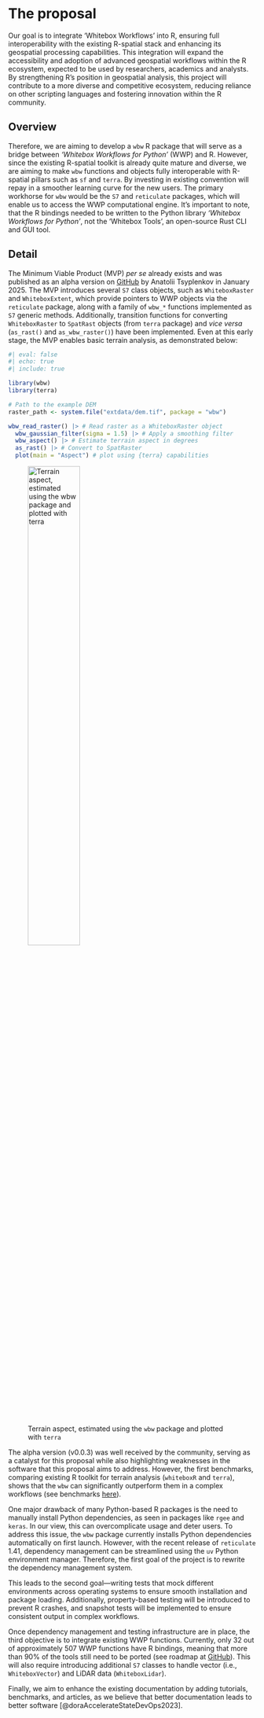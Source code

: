 # The proposal
<!--
This is where the proposal should be outlined. 
-->

Our goal is to integrate 'Whitebox Workflows' into R, ensuring full interoperability with the existing R-spatial stack and enhancing its geospatial processing capabilities. This integration will expand the accessibility and adoption of advanced geospatial workflows within the R ecosystem, expected to be used by researchers, academics and analysts. By strengthening R’s position in geospatial analysis, this project will contribute to a more diverse and competitive ecosystem, reducing reliance on other scripting languages and fostering innovation within the R community.

## Overview
<!--
At a high-level address what your proposal is and how it will address the problem identified. Highlight any benefits to the R Community that follow from solving the problem. This should be your most compelling section.
-->

Therefore, we are aiming to develop a `wbw` R package that will serve as a bridge between _'Whitebox Workflows for Python'_ (WWP) and R. However, since the existing R-spatial toolkit is already quite mature and diverse, we are aiming to make `wbw` functions and objects fully interoperable with R-spatial pillars such as `sf` and `terra`. By investing in existing convention will repay in a smoother learning curve for the new users. The primary workhorse for `wbw` would be the `S7` and `reticulate` packages, which will enable us to access the WWP computational engine. It's important to note, that the R bindings needed to be written to the Python library _'Whitebox Workflows for Python'_, not the 'Whitebox Tools', an open-source Rust CLI and GUI tool.

## Detail
<!--
Go into more detail about the specifics of the project and it delivers against the problem.

Depending on project type the detail section should include:

 - [ ] Minimum Viable Product
 - [ ] Architecture
 - [ ] Assumptions
-->

The Minimum Viable Product (MVP) *per se* already exists and was published as an alpha version on [GitHub](https://github.com/atsyplenkov/wbw) by Anatolii Tsyplenkov in January 2025. The MVP introduces several `S7` class objects, such as `WhiteboxRaster` and `WhiteboxExtent`, which provide pointers to WWP objects via the `reticulate` package, along with a family of `wbw_*` functions implemented as `S7` generic methods. Additionally, transition functions for converting `WhiteboxRaster` to `SpatRast` objects (from `terra` package) and *vice versa* (`as_rast()` and `as_wbw_raster()`) have been implemented. Even at this early stage, the MVP enables basic terrain analysis, as demonstrated below:

```r
#| eval: false
#| echo: true
#| include: true

library(wbw)
library(terra)

# Path to the example DEM
raster_path <- system.file("extdata/dem.tif", package = "wbw")

wbw_read_raster() |> # Read raster as a WhiteboxRaster object
  wbw_gaussian_filter(sigma = 1.5) |> # Apply a smoothing filter
  wbw_aspect() |> # Estimate terrain aspect in degrees
  as_rast() |> # Convert to SpatRaster
  plot(main = "Aspect") # plot using {terra} capabilities
```

![Terrain aspect, estimated using the `wbw` package and plotted with `terra`](https://github.com/atsyplenkov/wbw/blob/main/man/figures/README-terra-1.png?raw=true){#fig-aspect width=50%}

The alpha version (v0.0.3) was well received by the community, serving as a catalyst for this proposal while also highlighting weaknesses in the software that this proposal aims to address. However, the first benchmarks, comparing existing R toolkit for terrain analysis (`whiteboxR` and `terra`), shows that the `wbw` can significantly outperform them in a complex workflows (see benchmarks [here](https://wbw.anatolii.nz/articles/benchmarks)). 

One major drawback of many Python-based R packages is the need to manually install Python dependencies, as seen in packages like `rgee` and `keras`. In our view, this can overcomplicate usage and deter users. To address this issue, the `wbw` package currently installs Python dependencies automatically on first launch. However, with the recent release of `reticulate` 1.41, dependency management can be streamlined using the `uv` Python environment manager. Therefore, the first goal of the project is to rewrite the dependency management system.

This leads to the second goal—writing tests that mock different environments across operating systems to ensure smooth installation and package loading. Additionally, property-based testing will be introduced to prevent R crashes, and snapshot tests will be implemented to ensure consistent output in complex workflows.

Once dependency management and testing infrastructure are in place, the third objective is to integrate existing WWP functions. Currently, only 32 out of approximately 507 WWP functions have R bindings, meaning that more than 90% of the tools still need to be ported (see roadmap at [GitHub](https://github.com/atsyplenkov/wbw/issues/1)). This will also require introducing additional `S7` classes to handle vector (i.e., `WhiteboxVector`) and LiDAR data (`WhiteboxLidar`).

Finally, we aim to enhance the existing documentation by adding tutorials, benchmarks, and articles, as we believe that better documentation leads to better software [@doraAccelerateStateDevOps2023].